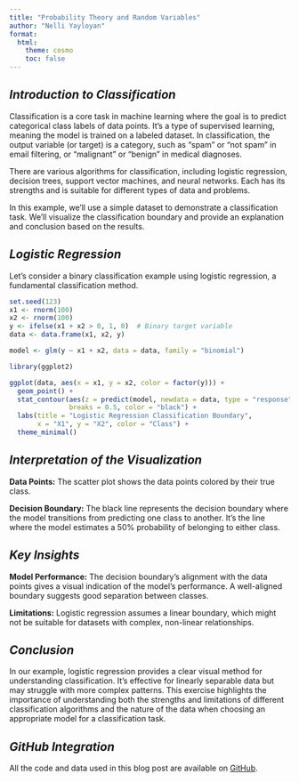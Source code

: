 ```yaml
---
title: "Probability Theory and Random Variables"
author: "Nelli Yayloyan"
format: 
  html:
    theme: cosmo 
    toc: false
---
```


## *Introduction to Classification*

Classification is a core task in machine learning where the goal is to predict categorical class labels of data points. It's a type of supervised learning, meaning the model is trained on a labeled dataset. In classification, the output variable (or target) is a category, such as "spam" or "not spam" in email filtering, or "malignant" or "benign" in medical diagnoses.

There are various algorithms for classification, including logistic regression, decision trees, support vector machines, and neural networks. Each has its strengths and is suitable for different types of data and problems.

In this example, we'll use a simple dataset to demonstrate a classification task. We'll visualize the classification boundary and provide an explanation and conclusion based on the results.

## *Logistic Regression*

Let's consider a binary classification example using logistic regression, a fundamental classification method.

```r
set.seed(123)
x1 <- rnorm(100)
x2 <- rnorm(100)
y <- ifelse(x1 + x2 > 0, 1, 0)  # Binary target variable
data <- data.frame(x1, x2, y)

model <- glm(y ~ x1 + x2, data = data, family = "binomial")

library(ggplot2)

ggplot(data, aes(x = x1, y = x2, color = factor(y))) +
  geom_point() +
  stat_contour(aes(z = predict(model, newdata = data, type = "response")), 
               breaks = 0.5, color = "black") +
  labs(title = "Logistic Regression Classification Boundary",
       x = "X1", y = "X2", color = "Class") +
  theme_minimal()

```

## *Interpretation of the Visualization*

**Data Points:** The scatter plot shows the data points colored by their true class.

**Decision Boundary:** The black line represents the decision boundary where the model transitions from predicting one class to another. It's the line where the model estimates a 50% probability of belonging to either class.

## *Key Insights*

**Model Performance:** The decision boundary's alignment with the data points gives a visual indication of the model's performance. A well-aligned boundary suggests good separation between classes.

**Limitations:** Logistic regression assumes a linear boundary, which might not be suitable for datasets with complex, non-linear relationships.

## *Conclusion*

In our example, logistic regression provides a clear visual method for understanding classification. It's effective for linearly separable data but may struggle with more complex patterns. This exercise highlights the importance of understanding both the strengths and limitations of different classification algorithms and the nature of the data when choosing an appropriate model for a classification task.


## *GitHub Integration*

All the code and data used in this blog post are available on [GitHub](https://github.com/Nelliyay/ml_blog).
